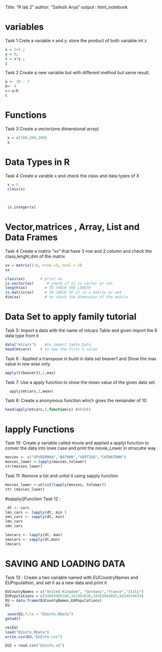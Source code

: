 Title: "R lab 2"
author: "Sailesh Arya"
output : html_notebook 


# variables 
Task 1 Crete a variable x and y. store the product of both variable int z 
```r
x = 2+5 ; 
y = 6;
z = x*y ; 
z
```
Task 2 Create a new variable but with different method but same result.
```r
a <- 10 - 7 
b<- 4 
c<-a/b 
c 
```
# Functions 
Task 3 Create a vector(one dimensional array)
```r
 x = c(100,200,300)
 x 
```

# Data Types in R 

Task 4 Create a varable x and check the class and data types of X 
```r
 x = 5
 class(x)
 
 
```
```r
 is.integer(x)
```

# Vector,matrices , Array, List and Data Frames 
Task 4 Create a matrix "xx" that have 3 row and 2 column and check the class,lenght,dim of the matrix 
```r
xx = matrix(1:6, nrow =3, ncol = 2)
xx

class(xx)       # print xx
is.vector(xx)      # check if it is vector or not 
length(xx)        # TO CHECK THE LENGTH 
is.matrix(xx)     # TO CHECK IF it is a matrix or not 
dim(xx)           # to check the dimension of the matrix 


```
# Data Set to apply family tutorial 
Task 5: Import a data with the name of mtcars Table  and given 
import the 6 data type from it 
```r
data("mtcars")    #to import table Data  
head(mtcars)    # to see the first 5 value

```
Task 6 : Applied a transpose in build in data set beaver1 and Show the max value in row wise only.
```r
apply(t(beaver1),1,max)
```
Task 7: Use a apply function to show the mean value of the given data set.

```r
  apply(mtcars,2,mean)

```
Task 8: Create a anonymous function which gives the remainder of 10

```r
head(apply(mtcars,2,function(x) x%%10))
```
# lapply Functions 
Task 10: Create a variable called movie and applied a applyl function to conver the data into lowe case and print the movie_Lower in strucutre way
```r
movies <- c("SPYDERMAN","BATMAN","VERTIGO","CHINATOWN")
movies_lower <-lapply(movies,tolower)
str(movies_lower)
```
Task 11: Remove a list and unlist it using sapply function 

```r
movies_lower <-unlist(lapply(movies, tolower))
str (movies_lower)
```
#sapply()Function
Task 12 :  

```r
 dt <- cars
lmn_cars <- lapply(dt, min )
smn_cars <- sapply(dt, min)
lmn_cars
smn_cars

```
```r
lmxcars <- lapply(dt, max)
smxcars <- sapply(dt,max)
lmxcars
```

# SAVING AND LOADING DATA 
Task 13 : Create a two variable named with EUCountryNames and EUPopulaltion, and set it as a new data and print it 

```r
EUCountyNames = c("United Kingdom", "Germany","france","Italy")
EUPopulations = c(34663466346,363463636,34363664663,6634634634)
EU = data.frame(EUCountyNames,EUPopulations)
EU
```

```r
 save(EU,file = "EUinfo.RData")
getwd()
```
```r
rm(EU)
load("EUinfo.RData")
write.csv(EU,"EUInfo.csv")


```

```r
EU2 = read.csv("EUinfo.v2")
```

